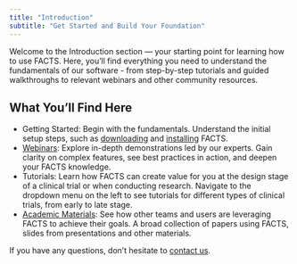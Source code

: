 ```yaml
---
title: "Introduction"
subtitle: "Get Started and Build Your Foundation"
---
```


Welcome to the Introduction section — your starting point for learning how to use FACTS. Here, you’ll find everything you need to understand the fundamentals of our software - from step-by-step tutorials and guided walkthroughs to relevant webinars and other community resources.

## What You’ll Find Here

- Getting Started: Begin with the fundamentals. Understand the initial setup steps, such as [downloading](gettingStarted/downloadInstructions.qmd) and [installing](gettingStarted/installation.qmd) FACTS.
- [Webinars](webinars.qmd): Explore in-depth demonstrations led by our experts. Gain clarity on complex features, see best practices in action, and deepen your FACTS knowledge.
- Tutorials: Learn how FACTS can create value for you at the design stage of a clinical trial or when conducting research. Navigate to the dropdown menu on the left to see tutorials for different types of clinical trials, from early to late stage.
- [Academic Materials](references.qmd): See how other teams and users are leveraging FACTS to achieve their goals. A broad collection of papers using FACTS, slides from presentations and other materials. 

If you have any questions, don't hesitate to [contact us](../contact/index.qmd). 

